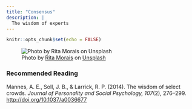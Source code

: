 ```yaml
---
title: "Consensus"
description: |
  The wisdom of experts
---
```


```r
knitr::opts_chunk$set(echo = FALSE)
```

![<span>Photo by <a href="https://unsplash.com/@moraisr?utm_source=unsplash&amp;utm_medium=referral&amp;utm_content=creditCopyText">Rita Morais</a> on <a href="https://unsplash.com/s/photos/expert?utm_source=unsplash&amp;utm_medium=referral&amp;utm_content=creditCopyText">Unsplash</a></span>](photos/rita-morais-fJLyQ81u80Y-unsplash.jpg)

### Recommended Reading

Mannes, A. E., Soll, J. B., & Larrick, R. P. (2014). The wisdom of select crowds. *Journal of Personality and Social Psychology, 107*(2), 276–299. [http://doi.org/10.1037/a0036677](https://github.com/matarui/ebdm/raw/main/docs/literature/Mannes_2014_JPSP.pdf)
